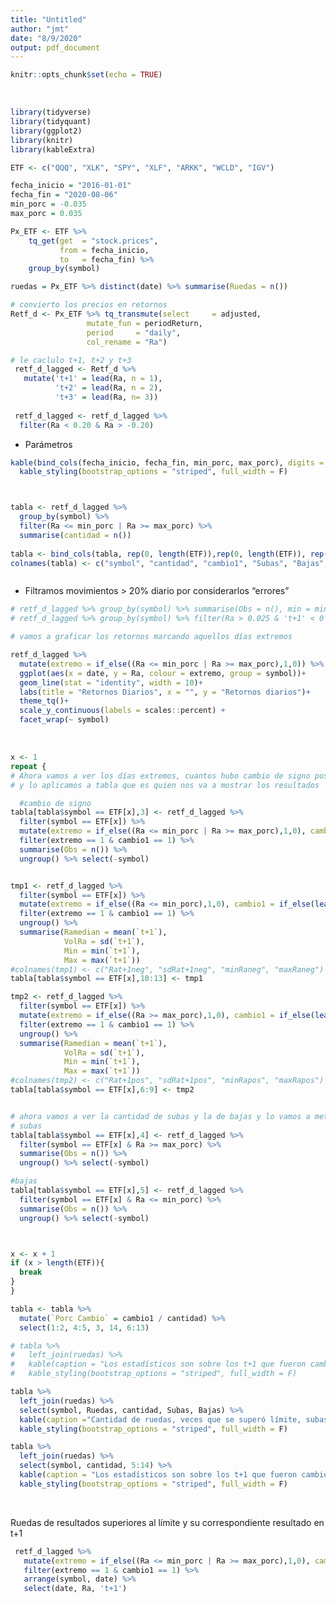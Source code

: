 ```yaml
---
title: "Untitled"
author: "jmt"
date: "8/9/2020"
output: pdf_document
---
```


```r
knitr::opts_chunk$set(echo = TRUE)
```

<br>

```r

library(tidyverse)
library(tidyquant)
library(ggplot2)
library(knitr)
library(kableExtra)

ETF <- c("QQQ", "XLK", "SPY", "XLF", "ARKK", "WCLD", "IGV")

fecha_inicio = "2016-01-01"
fecha_fin = "2020-08-06"
min_porc = -0.035
max_porc = 0.035

Px_ETF <- ETF %>%
    tq_get(get  = "stock.prices",
           from = fecha_inicio,
           to   = fecha_fin) %>%
    group_by(symbol) 

ruedas = Px_ETF %>% distinct(date) %>% summarise(Ruedas = n())

# convierto los precios en retornos
Retf_d <- Px_ETF %>% tq_transmute(select     = adjusted, 
                 mutate_fun = periodReturn, 
                 period     = "daily", 
                 col_rename = "Ra")

# le caclulo t+1, t+2 y t+3
 retf_d_lagged <- Retf_d %>% 
   mutate('t+1' = lead(Ra, n = 1),
          't+2' = lead(Ra, n = 2),
          't+3' = lead(Ra, n= 3))
 
 retf_d_lagged <- retf_d_lagged %>%
  filter(Ra < 0.20 & Ra > -0.20)

```
  

- Parámetros
<br>


```r



kable(bind_cols(fecha_inicio, fecha_fin, min_porc, max_porc), digits = 3, col.names = c("Fecha Inicio", "Fecha Fin", "Lim Inf", "Lim Sup")) %>% 
  kable_styling(bootstrap_options = "striped", full_width = F)



tabla <- retf_d_lagged %>%
  group_by(symbol) %>% 
  filter(Ra <= min_porc | Ra >= max_porc) %>% 
  summarise(cantidad = n())
  
tabla <- bind_cols(tabla, rep(0, length(ETF)),rep(0, length(ETF)), rep(0, length(ETF)),rep(0, length(ETF)),rep(0, length(ETF)),rep(0, length(ETF)),rep(0, length(ETF)),rep(0, length(ETF)),rep(0, length(ETF)),rep(0, length(ETF)),rep(0, length(ETF)) )
colnames(tabla) <- c("symbol", "cantidad", "cambio1", "Subas", "Bajas", "Rat+1pos", "sdRat+1pos", "minRapos", "maxRapos", "Rat+1neg", "sdRat+1neg", "minRaneg", "maxRaneg")



```
  

- Filtramos movimientos > 20% diario por considerarlos "errores" 
  


```r



# retf_d_lagged %>% group_by(symbol) %>% summarise(Obs = n(), min = min(Ra), max = max(Ra), mean = mean(Ra))
# retf_d_lagged %>% group_by(symbol) %>% filter(Ra > 0.025 & 't+1' < 0 & 't+2' < 0 & 't+3' < 0) %>% summarise(Obs = n(), Mu.RndtoDiario = mean(Ra), Mu.RndtoDiario't+1' = mean('t+1'), .groups = "drop") 

# vamos a graficar los retornos marcando aquellos días extremos

retf_d_lagged %>% 
  mutate(extremo = if_else((Ra <= min_porc | Ra >= max_porc),1,0)) %>%
  ggplot(aes(x = date, y = Ra, colour = extremo, group = symbol))+
  geom_line(stat = "identity", width = 10)+
  labs(title = "Retornos Diarios", x = "", y = "Retornos diarios")+
  theme_tq()+
  scale_y_continuous(labels = scales::percent) + 
  facet_wrap(~ symbol)
````
  
<br>

```r
x <- 1
repeat {
# Ahora vamos a ver los días extremos, cuantos hubo cambio de signo posterior
# y lo aplicamos a tabla que es quien nos va a mostrar los resultados

  #cambio de signo
tabla[tabla$symbol == ETF[x],3] <- retf_d_lagged %>%
  filter(symbol == ETF[x]) %>% 
  mutate(extremo = if_else((Ra <= min_porc | Ra >= max_porc),1,0), cambio1 = if_else(lead(Ra)*Ra < 0, 1, 0)) %>% 
  filter(extremo == 1 & cambio1 == 1) %>%
  summarise(Obs = n()) %>% 
  ungroup() %>% select(-symbol)


tmp1 <- retf_d_lagged %>%
  filter(symbol == ETF[x]) %>% 
  mutate(extremo = if_else((Ra <= min_porc),1,0), cambio1 = if_else(lead(Ra)*Ra < 0, 1, 0)) %>% 
  filter(extremo == 1 & cambio1 == 1) %>%
  ungroup() %>% 
  summarise(Ramedian = mean(`t+1`),
            VolRa = sd(`t+1`),
            Min = min(`t+1`),
            Max = max(`t+1`))
#colnames(tmp1) <- c("Rat+1neg", "sdRat+1neg", "minRaneg", "maxRaneg")
tabla[tabla$symbol == ETF[x],10:13] <- tmp1

tmp2 <- retf_d_lagged %>%
  filter(symbol == ETF[x]) %>% 
  mutate(extremo = if_else((Ra >= max_porc),1,0), cambio1 = if_else(lead(Ra)*Ra < 0, 1, 0)) %>% 
  filter(extremo == 1 & cambio1 == 1) %>% 
  ungroup() %>% 
  summarise(Ramedian = mean(`t+1`),
            VolRa = sd(`t+1`),
            Min = min(`t+1`),
            Max = max(`t+1`))
#colnames(tmp2) <- c("Rat+1pos", "sdRat+1pos", "minRapos", "maxRapos")
tabla[tabla$symbol == ETF[x],6:9] <- tmp2


# ahora vamos a ver la cantidad de subas y la de bajas y lo vamos a meter en la tabla
# subas
tabla[tabla$symbol == ETF[x],4] <- retf_d_lagged %>% 
  filter(symbol == ETF[x] & Ra >= max_porc) %>%
  summarise(Obs = n()) %>% 
  ungroup() %>% select(-symbol)

#bajas
tabla[tabla$symbol == ETF[x],5] <- retf_d_lagged %>% 
  filter(symbol == ETF[x] & Ra <= min_porc) %>%
  summarise(Obs = n()) %>% 
  ungroup() %>% select(-symbol)



x <- x + 1
if (x > length(ETF)){
  break
}
}

tabla <- tabla %>%
  mutate(`Porc Cambio` = cambio1 / cantidad) %>% 
  select(1:2, 4:5, 3, 14, 6:13)

# tabla %>%
#   left_join(ruedas) %>% 
#   kable(caption = "Los estadísticos son sobre los t+1 que fueron cambio de sign vs t+0", digits = c(rep(0, 5), 2, rep(4, 8)), col.names = c("Ticker", "Q", "Subas", "Bajas", "Cambio Signo", "%", "media.Ret (t+1) - Pos", "desvio.Ret(t+1) - Pos", "min.Ret(t+1) - Pos", "max.Ret(t+1) - Pos", "media.Ret (t+1) - Neg", "desvio.Ret(t+1) - Neg", "min.Ret(t+1) - Neg", "max.Ret(t+1) - Neg" )) %>% 
#   kable_styling(bootstrap_options = "striped", full_width = F)

tabla %>% 
  left_join(ruedas) %>% 
  select(symbol, Ruedas, cantidad, Subas, Bajas) %>% 
  kable(caption ="Cantidad de ruedas, veces que se superó límite, subas y bajas", col.names = c("Ticker", "Ruedas", "Veces Superado", "Subas", "Bajas")) %>% 
  kable_styling(bootstrap_options = "striped", full_width = F)

tabla %>% 
  left_join(ruedas) %>% 
  select(symbol, cantidad, 5:14) %>% 
  kable(caption = "Los estadísticos son sobre los t+1 que fueron cambio de sign vs t+0", digits = c(rep(0,3), rep(4, 12)), col.names = c("Ticker", "Q", "Cambio Signo", "%", "media.Ret (t+1) - Pos", "desvio.Ret(t+1) - Pos", "min.Ret(t+1) - Pos", "max.Ret(t+1) - Pos", "media.Ret (t+1) - Neg", "desvio.Ret(t+1) - Neg", "min.Ret(t+1) - Neg", "max.Ret(t+1) - Neg" )) %>% 
  kable_styling(bootstrap_options = "striped", full_width = F)
````
<br>

Ruedas de resultados superiores al límite y su correspondiente resultado en t+1

```r
 retf_d_lagged %>%
   mutate(extremo = if_else((Ra <= min_porc | Ra >= max_porc),1,0), cambio1 = if_else(lead(Ra)*Ra < 0, 1, 0)) %>% 
   filter(extremo == 1 & cambio1 == 1) %>%
   arrange(symbol, date) %>% 
   select(date, Ra, 't+1')

```




